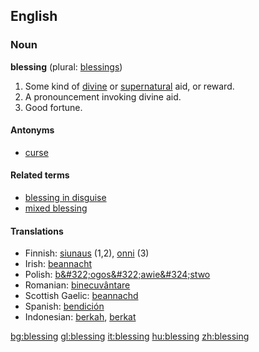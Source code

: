 ==English==

===Noun===
'''blessing''' (plural: [[blessings]])

#Some kind of [[divine]] or [[supernatural]] aid, or reward.
#A pronouncement invoking divine aid.
#Good fortune.

====Antonyms====
*[[curse]]

====Related terms====
*[[blessing in disguise]]
*[[mixed blessing]]

====Translations====
*Finnish: [[siunaus]] (1,2), [[onni]] (3)
*Irish: [[beannacht]]
*Polish: [[b&#322;ogos&#322;awie&#324;stwo]] {{n}}
*Romanian: [[binecuvântare]] {{f}}
*Scottish Gaelic: [[beannachd]]
*Spanish: [[bendición]] {{f}}
*Indonesian: [[berkah]], [[berkat]]

[[bg:blessing]]
[[gl:blessing]]
[[it:blessing]]
[[hu:blessing]]
[[zh:blessing]]